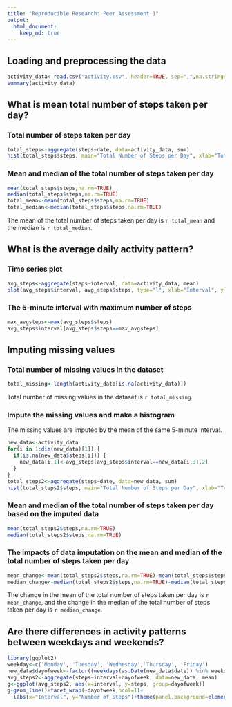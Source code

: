 ```yaml
---
title: "Reproducible Research: Peer Assessment 1"
output: 
  html_document:
    keep_md: true
---
```



## Loading and preprocessing the data
```r
activity_data<-read.csv("activity.csv", header=TRUE, sep=",",na.strings="NA")
summary(activity_data)
```


## What is mean total number of steps taken per day?
### Total number of steps taken per day
```r
total_steps<-aggregate(steps~date, data=activity_data, sum)
hist(total_steps$steps, main="Total Number of Steps per Day", xlab="Total Number of Steps per Day")
```

### Mean and median of the total number of steps taken per day
```r
mean(total_steps$steps,na.rm=TRUE)
median(total_steps$steps,na.rm=TRUE)
total_mean<-mean(total_steps$steps,na.rm=TRUE)
total_median<-median(total_steps$steps,na.rm=TRUE)
```
The mean of the total number of steps taken per day is `r total_mean` and the median is `r total_median`.

## What is the average daily activity pattern?
### Time series plot
```r
avg_steps<-aggregate(steps~interval, data=activity_data, mean)
plot(avg_steps$interval, avg_steps$steps, type="l", xlab="Interval", ylab="Average Steps", col="Blue")
```

### The 5-minute interval with maximum number of steps
```r
max_avgsteps<-max(avg_steps$steps)
avg_steps$interval[avg_steps$steps==max_avgsteps]
```

## Imputing missing values
### Total number of missing values in the dataset
```r
total_missing<-length(activity_data[is.na(activity_data)])
```
Total number of missing values in the dataset is `r total_missing`.

### Impute the missing values and make a histogram
The missing values are imputed by the mean of the same 5-minute interval.
```r
new_data<-activity_data
for(i in 1:dim(new_data)[1]) {
  if(is.na(new_data$steps[i])) {
    new_data[i,1]<-avg_steps[avg_steps$interval==new_data[i,3],2]
  }
}
total_steps2<-aggregate(steps~date, data=new_data, sum)
hist(total_steps2$steps, main="Total Number of Steps per Day", xlab="Total Number of Steps per Day")
```

### Mean and median of the total number of steps taken per day based on the imputed data
```r
mean(total_steps2$steps,na.rm=TRUE)
median(total_steps2$steps,na.rm=TRUE)
```

### The impacts of data imputation on the mean and median of the total number of steps taken per day
```r
mean_change<-mean(total_steps2$steps,na.rm=TRUE)-mean(total_steps$steps,na.rm=TRUE)
median_change<-median(total_steps2$steps,na.rm=TRUE)-median(total_steps$steps,na.rm=TRUE)
```
The change in the mean of the total number of steps taken per day is `r mean_change`, and the change in the median of the total number of steps taken per day is `r median_change`. 

## Are there differences in activity patterns between weekdays and weekends?
```r
library(ggplot2)
weekday<-c('Monday', 'Tuesday', 'Wednesday','Thursday', 'Friday')
new_data$dayofweek<-factor((weekdays(as.Date(new_data$date)) %in% weekday), levels=c(TRUE,FALSE),labels=c('Weekday','Weekend'))
avg_steps2<-aggregate(steps~interval+dayofweek, data=new_data, mean)
g<-ggplot(avg_steps2, aes(x=interval, y=steps, group=dayofweek))
g+geom_line()+facet_wrap(~dayofweek,ncol=1)+
  labs(x="Interval", y="Number of Steps")+theme(panel.background=element_rect(fill='white', colour='black'),strip.background=element_rect(fill='orange', colour='black'),panel.grid.major = element_blank(), panel.grid.minor = element_blank())
```

